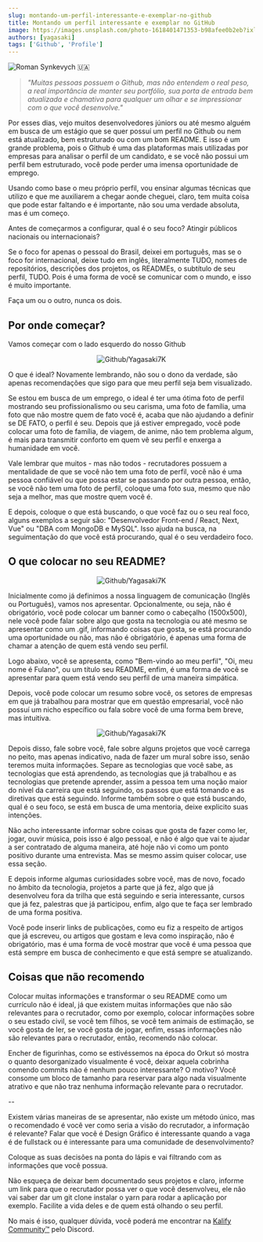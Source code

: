 ```yaml
---
slug: montando-um-perfil-interessante-e-exemplar-no-github
title: Montando um perfil interessante e exemplar no GitHub
image: https://images.unsplash.com/photo-1618401471353-b98afee0b2eb?ixlib=rb-4.0.3&ixid=MnwxMjA3fDB8MHxwaG90by1wYWdlfHx8fGVufDB8fHx8&auto=format&fit=crop&w=888&q=80
authors: [yagasaki]
tags: ['Github', 'Profile']
---
```


![](https://images.unsplash.com/photo-1618401471353-b98afee0b2eb?ixlib=rb-4.0.3&ixid=MnwxMjA3fDB8MHxwaG90by1wYWdlfHx8fGVufDB8fHx8&auto=format&fit=crop&w=888&q=80 "Roman Synkevych 🇺🇦")

> _"Muitas pessoas possuem o Github, mas não entendem o real peso, a real importância de manter seu portfólio, sua porta de entrada bem atualizada e chamativa para qualquer um olhar e se impressionar com o que você desenvolve."_

Por esses dias, vejo muitos desenvolvedores júniors ou até mesmo alguém em busca de um estágio que se quer possuí um perfil no Github ou nem está atualizado, bem estruturado ou com um bom README. E isso é um grande problema, pois o Github é uma das plataformas mais utilizadas por empresas para analisar o perfil de um candidato, e se você não possui um perfil bem estruturado, você pode perder uma imensa oportunidade de emprego.

Usando como base o meu próprio perfil, vou ensinar algumas técnicas que utilizo e que me auxiliarem a chegar aonde cheguei, claro, tem muita coisa que pode estar faltando e é importante, não sou uma verdade absoluta, mas é um começo.

Antes de começarmos a configurar, qual é o seu foco? Atingir públicos nacionais ou internacionais?

Se o foco for apenas o pessoal do Brasil, deixei em português, mas se o foco for internacional, deixe tudo em inglês, literalmente TUDO, nomes de repositórios, descrições dos projetos, os READMEs, o subtítulo de seu perfil, TUDO. Pois é uma forma de você se comunicar com o mundo, e isso é muito importante.

Faça um ou o outro, nunca os dois.

## Por onde começar?

Vamos começar com o lado esquerdo do nosso Github

<p align="center"><img src="https://user-images.githubusercontent.com/23272064/215121507-571c8c33-8f2f-4f0a-8bd1-227474d4b0a8.png" alt="Github/Yagasaki7K"/></p>

O que é ideal? Novamente lembrando, não sou o dono da verdade, são apenas recomendações que sigo para que meu perfil seja bem visualizado.

Se estou em busca de um emprego, o ideal é ter uma ótima foto de perfil mostrando seu profissionalismo ou seu carisma, uma foto de família, uma foto que não mostre quem de fato você é, acaba que não ajudando a definir se DE FATO, o perfil é seu. Depois que já estiver empregado, você pode colocar uma foto de família, de viagem, de anime, não tem problema algum, é mais para transmitir conforto em quem vê seu perfil e enxerga a humanidade em você.

Vale lembrar que muitos - mas não todos - recrutadores possuem a mentalidade de que se você não tem uma foto de perfil, você não é uma pessoa confiável ou que possa estar se passando por outra pessoa, então, se você não tem uma foto de perfil, coloque uma foto sua, mesmo que não seja a melhor, mas que mostre quem você é.

E depois, coloque o que está buscando, o que você faz ou o seu real foco, alguns exemplos a seguir são: "Desenvolvedor Front-end / React, Next, Vue" ou "DBA com MongoDB e MySQL". Isso ajuda na busca, na seguimentação do que você está procurando, qual é o seu verdadeiro foco.

## O que colocar no seu README?

<p align="center"><img src="https://user-images.githubusercontent.com/23272064/215122919-c585f9f7-fb75-4cce-a0ab-d12c531651e3.png" alt="Github/Yagasaki7K"/></p>

Inicialmente como já definimos a nossa linguagem de comunicação (Inglês ou Português), vamos nos apresentar. Opcionalmente, ou seja, não é obrigatório, você pode colocar um banner como o cabeçalho (1500x500), nele você pode falar sobre algo que gosta na tecnologia ou até mesmo se apresentar como um .gif, informando coisas que gosta, se está procurando uma oportunidade ou não, mas não é obrigatório, é apenas uma forma de chamar a atenção de quem está vendo seu perfil.

Logo abaixo, você se apresenta, como "Bem-vindo ao meu perfil", "Oi, meu nome é Fulano", ou um título seu README, enfim, é uma forma de você se apresentar para quem está vendo seu perfil de uma maneira simpática.

Depois, você pode colocar um resumo sobre você, os setores de empresas em que já trabalhou para mostrar que em questão empresarial, você não possuí um nicho específico ou fala sobre você de uma forma bem breve, mas intuitiva.

<p align="center"><img src="https://user-images.githubusercontent.com/23272064/215125149-c2a9139d-b0ad-4151-87ac-86302ed0c4ca.png" alt="Github/Yagasaki7K"/></p>

Depois disso, fale sobre você, fale sobre alguns projetos que você carrega no peito, mas apenas indicativo, nada de fazer um mural sobre isso, senão teremos muita informações. Separe as tecnologias que você sabe, as tecnologias que está aprendendo, as tecnologias que já trabalhou e as tecnologias que pretende aprender, assim a pessoa tem uma noção maior do nível da carreira que está seguindo, os passos que está tomando e as diretivas que está seguindo. Informe também sobre o que está buscando, qual é o seu foco, se está em busca de uma mentoria, deixe explicito suas intenções.

Não acho interessante informar sobre coisas que gosta de fazer como ler, jogar, ouvir música, pois isso é algo pessoal, e não é algo que vai te ajudar a ser contratado de alguma maneira, até hoje não vi como um ponto positivo durante uma entrevista. Mas se mesmo assim quiser colocar, use essa seção.

E depois informe algumas curiosidades sobre você, mas de novo, focado no âmbito da tecnologia, projetos a parte que já fez, algo que já desenvolveu fora da trilha que está seguindo e seria interessante, cursos que já fez, palestras que já participou, enfim, algo que te faça ser lembrado de uma forma positiva.

Você pode inserir links de publicações, como eu fiz a respeito de artigos que já escreveu, ou artigos que gostam e leva como inspiração, não é obrigatório, mas é uma forma de você mostrar que você é uma pessoa que está sempre em busca de conhecimento e que está sempre se atualizando.

## Coisas que não recomendo

Colocar muitas informações e transformar o seu README como um currículo não é ideal, já que existem muitas informações que não são relevantes para o recrutador, como por exemplo, colocar informações sobre o seu estado civil, se você tem filhos, se você tem animais de estimação, se você gosta de ler, se você gosta de jogar, enfim, essas informações não são relevantes para o recrutador, então, recomendo não colocar.

Encher de figurinhas, como se estivéssemos na época do Orkut só mostra o quanto desorganizado visualmente é você, deixar aquela cobrinha comendo commits não é nenhum pouco interessante? O motivo? Você consome um bloco de tamanho para reservar para algo nada visualmente atrativo e que não traz nenhuma informação relevante para o recrutador.

--

Existem várias maneiras de se apresentar, não existe um método único, mas o recomendado é você ver como seria a visão do recrutador, a informação é relevante? Falar que você é Design Gráfico é interessante quando a vaga é de fullstack ou é interessante para uma comunidade de desenvolvimento?

Coloque as suas decisões na ponta do lápis e vai filtrando com as informações que você possua.

Não esqueça de deixar bem documentado seus projetos e claro, informe um link para que o recrutador possa ver o que você desenvolveu, ele não vai saber dar um git clone instalar o yarn para rodar a aplicação por exemplo. Facilite a vida deles e de quem está olhando o seu perfil.

No mais é isso, qualquer dúvida, você poderá me encontrar na [Kalify Community™](https://discord.gg/jhSepmE7nN?ref=yagasaki.dev/blog) pelo Discord.
